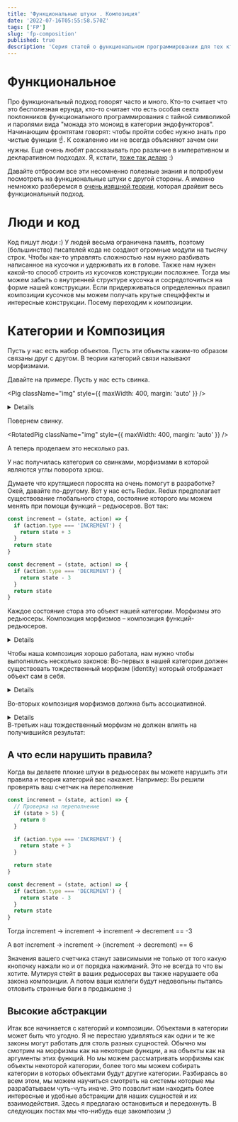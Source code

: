 ```yaml
---
title: 'Функциональные штуки . Композиция'
date: '2022-07-16T05:55:58.570Z'
tags: ['FP']
slug: 'fp-composition'
published: true
description: 'Серия статей о функциональном программировании для тех кто об этом ничего не знает. Лайтовое погружение в теорию категорий.'
---
```



# Функциональное

Про функциональный подход говорят часто и много. Кто-то считает что это бесполезная ерунда,
кто-то считает что есть особая секта поклонников функционального программирования с тайной символикой и паролями вида "монада это моноид в категории эндофункторов".
Начинающим фронтятам говорят: чтобы пройти собес нужно знать про чистые функции ☝️. К сожалению им не всегда объясняют зачем они нужны.
Еще очень любят рассказывать про различие в императивном и декларативном подходах. Я, кстати, [тоже так делаю](https://speakerdeck.com/hellsquirrel/ml-for-holyjs?slide=12) :)

Давайте отбросим все эти несомненно полезные знания и попробуем посмотреть на функциональные штуки с другой стороны.
А именно немножко разберемся в [очень изящной теории](https://en.wikipedia.org/wiki/Category_theory), которая драйвит весь функциональный подход.

# Люди и код

Код пишут люди :) У людей весьма ограничена память, поэтому (большинство) писателей кода не создают огромные модули на тысячу строк.
Чтобы как-то управлять сложностью нам нужно разбивать написанное на кусочки и удерживать их в голове.
Также нам нужен какой-то способ строить из кусочков конструкции посложнее. Тогда мы можем забыть о внутренней структуре кусочка и сосредоточиться на форме нашей конструкции.
Если придерживаться определенных правил композиции кусочков мы можем получать крутые спецэффекты и интересные конструкции.
Посему переходим к _композиции_.

# Категории и Композиция

Пусть у нас есть набор объектов. Пусть эти объекты каким-то образом связаны друг с другом. В теории категорий связи называют морфизмами.

Давайте на примере. Пусть у нас есть свинка.

<Pig className="img" style={{ maxWidth: 400, margin: 'auto' }} />

<Details title="Свинка?">
  Есть замечательная
  [книжка](https://www.blurb.com/b/9621951-category-theory-for-programmers-new-edition-hardco)
  где автор (Bartosz Milewski) объясняет теорию категорий на свинках и стрелках.
  Я насколько вдохновилась этой книжкой что решила для иллюстраций тоже
  использовать хрюшечек :)
</Details>

Повернем свинку.

<RotatedPig className="img" style={{ maxWidth: 400, margin: 'auto' }} />

А теперь проделаем это несколько раз.

<Category className="img" />

У нас получилась категория со свинками, морфизмами в которой являются углы поворота хрюш.

Думаете что крутящиеся поросята на очень помогут в разработке? Окей, давайте по-другому. Вот у нас есть Redux.
Redux предполагает существование глобального стора, состояние которого мы можем менять при помощи функций – редьюсеров. Вот так:

```js
const increment = (state, action) => {
  if (action.type === 'INCREMENT') {
    return state + 3
  }
  return state
}

const decrement = (state, action) => {
  if (action.type === 'DECREMENT') {
    return state - 3
  }
  return state
}
```

Каждое состояние стора это объект нашей категории. Морфизмы это редьюсеры.
Композиция морфизмов – композиция функций-редьюсеров.

<Redux className="img" />

<Details title="Изоморфизм">
  Возможно, позже мы с вами обсудим что такое изоморфизм. И поймем как заменить
  ваши редьюсеры на крутящихся свинок без потери качества :)
</Details>

Чтобы наша композиция хорошо работала, нам нужно чтобы выполнялись несколько законов:
Во-первых в нашей категории должен существовать тождественный морфизм (identity) который отображает объект сам в себя.

<Formula content="\mathrm {id} _{A} A = A" />

<Details title="Угадайте что это в категории со свинками">
  Поворот на 360°, 2 * 360°, 3 * 360° и т.д.

{' '}

<Pig360 className="img" />

</Details>

Во-вторых композиция морфизмов должна быть ассоциативной.

<Formula content="h\circ (g\circ f)=(h\circ g)\circ f" />

<Details title="Демонстрирую на свинках">
Давайте проверим что для свинок это выполняется:
Если мы повернем свинку на 90 градусов, потом на 30, а потом на 60, то получится свинка вверх тормашками.

<Formula content="(90\circ 30)\circ 60" />

То же самое получится если мы сначала повернем свинку на 30, потом на 60, потом на 90.

<Formula content="90\circ (30\circ 60)" />

</Details>
В-третьих наш тождественный морфизм не должен влиять на получившийся результат:

<Formula content="f\circ \mathrm {id} _{A}=\mathrm {id} _{B}\circ f=f" />

## А что если нарушить правила?

Когда вы делаете плохие штуки в редьюсерах вы можете нарушить эти правила и теория категорий вас накажет. Например:
Вы решили проверять ваш счетчик на переполнение

```js
const increment = (state, action) => {
  // Проверка на переполнение
  if (state > 5) {
    return 0
  }

  if (action.type === 'INCREMENT') {
    return state + 3
  }

  return state
}

const decrement = (state, action) => {
  if (action.type === 'DECREMENT') {
    return state - 3
  }
  return state
}
```

Тогда increment -> increment -> increment -> decrement == -3

А вот increment -> increment -> (increment -> decrement) == 6

Значения вашего счетчика станут зависимыми не только от того какую кнопочку нажали но и от порядка нажиманий. Это не всегда то что вы хотите.
Мутируя стейт в ваших редьюсерах вы также нарушаете оба закона композиции. А потом ваши коллеги будут недовольны пытаясь отловить странные баги в продакшене :)

## Высокие абстракции

Итак все начинается с категорий и композиции. Объектами в категории может быть что угодно. Я не перестаю удивляться как одни и те же законы могут работать для столь разных сущностей.
Обычно мы смотрим на морфизмы как на некоторые функции, а на объекты как на аргументы этих функций. Но мы можем рассматривать морфизмы как объекты некоторой категории, более того мы можем
собирать категории в которых объектами будут другие категории.
Разбираясь во всем этом, мы можем научиться смотреть на системы которые мы разрабатываем чуть-чуть иначе. Это позволит нам находить более интересные и удобные абстракции для наших сущностей и их взаимодействия.
Здесь я предлагаю остановиться и передохнуть. В следующих постах мы что-нибудь еще закомпозим ;)
